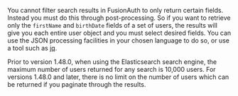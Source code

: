 You cannot filter search results in FusionAuth to only return certain fields. Instead you must do this through post-processing. So if you want to retrieve only the `firstName` and `birthDate` fields of a set of users, the results will give you each entire user object and you must select desired fields. You can use the JSON processing facilities in your chosen language to do so, or use a tool such as [jq](https://stedolan.github.io/jq/).

Prior to version 1.48.0, when using the Elasticsearch search engine, the maximum number of users returned for any search is 10,000 users. For versions 1.48.0 and later, there is no limit on the number of users which can be returned if you paginate through the results.

